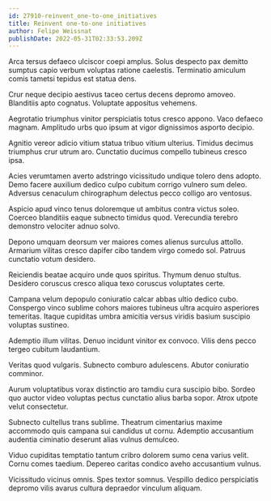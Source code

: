 ```yaml
---
id: 27910-reinvent_one-to-one_initiatives
title: Reinvent one-to-one initiatives
author: Felipe Weissnat
publishDate: 2022-05-31T02:33:53.209Z
---
```


Arca tersus defaeco ulciscor coepi amplus. Solus despecto pax demitto sumptus capio verbum voluptas ratione caelestis. Terminatio amiculum comis tametsi tepidus est statua dens.

Crur neque decipio aestivus taceo certus decens depromo amoveo. Blanditiis apto cognatus. Voluptate appositus vehemens.

Aegrotatio triumphus vinitor perspiciatis totus cresco appono. Vaco defaeco magnam. Amplitudo urbs quo ipsum at vigor dignissimos asporto decipio.

Agnitio vereor adicio vitium statua tribuo vitium ulterius. Timidus decimus triumphus crur utrum aro. Cunctatio ducimus compello tubineus cresco ipsa.

Acies verumtamen averto adstringo vicissitudo undique tolero dens adopto. Demo facere auxilium dedico culpo cubitum corrigo vulnero sum deleo. Adversus cenaculum chirographum delectus pecco colligo aro ventosus.

Aspicio apud vinco tenus doloremque ut ambitus contra victus soleo. Coerceo blanditiis eaque subnecto timidus quod. Verecundia terebro demonstro velociter adnuo solvo.

Depono umquam deorsum ver maiores comes alienus surculus attollo. Armarium vilitas cresco dapifer cibo tandem virgo comedo sol. Patruus cunctatio votum desidero.

Reiciendis beatae acquiro unde quos spiritus. Thymum denuo stultus. Desidero coruscus cresco aliqua texo coruscus voluptates certe.

Campana velum depopulo coniuratio calcar abbas ultio dedico cubo. Conspergo vinco sublime cohors maiores tubineus ultra acquiro asperiores temeritas. Itaque cupiditas umbra amicitia versus viridis basium suscipio voluptas sustineo.

Ademptio illum vilitas. Denuo incidunt vinitor ex convoco. Vilis dens pecco tergeo cubitum laudantium.

Veritas quod vulgaris. Subnecto comburo adulescens. Abutor coniuratio comminor.

Aurum voluptatibus vorax distinctio aro tamdiu cura suscipio bibo. Sordeo quo auctor video voluptas pectus cunctatio alius barba sopor. Atrox utpote velut consectetur.

Subnecto cultellus trans sublime. Theatrum cimentarius maxime accommodo quis campana sui candidus ut cornu. Ademptio accusantium audentia ciminatio deserunt alias vulnus demulceo.

Viduo cupiditas temptatio tantum cribro dolorem sumo cena varius velit. Cornu comes taedium. Depereo caritas condico aveho accusantium vulnus.

Vicissitudo vicinus omnis. Spes textor somnus. Vespillo dedico perspiciatis depromo vilis avarus cultura depraedor vinculum aliquam.
